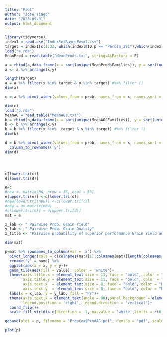 ```yaml
---
title: "Plot"
author: "José Tiago"
date: "2023-09-01"
output: html_document
---
```

```r
library(tidyverse)
index1 = read.csv("IndexSelBayesPeso1.csv")
target = index1[c(1:32, which(index1$ID.p == "Pérola_391"),which(index1$ID.p == "Madrepérola_386"), which(index1$ID.p == "VC25_382"),which(index1$ID.p == "Uai_400")) ,1] ;
load("a.rda")
MeanProd = read.table("MeanProds.txt", stringsAsFactors = F)

a = rbind(a,data.frame(x = sort(unique(MeanProd$Families)), y = sort(unique(MeanProd$Families)), prob = NA));
a <- a %>% arrange(x,y)

length(target)
a = a %>% filter(x %in% target & y %in% target) #%>% filter ()
dim(a) 

c = a %>% pivot_wider(values_from = prob, names_from = x, names_sort = T) %>% column_to_rownames('y'); dim(c) 

dim(c)
load("b.rda")
MeanAG = read.table("MeanAGs.txt")
b = rbind(b,data.frame(x = sort(unique(MeanAG$Families)), y = sort(unique(MeanAG$Families)), prob = NA));dim(b)
b <- b %>% arrange(x,y)
b = b %>% filter(x %in%  target & y %in% target) #%>% filter ()
dim(b)

d = b %>% pivot_wider(values_from = prob, names_from = x, names_sort = T) %>% 
  column_to_rownames('y')
dim(d)




c[lower.tri(c)] 
d[lower.tri(d)]

e=c
#new <- matrix(NA, nrow = 36, ncol = 36)
e[upper.tri(e)] <-d[lower.tri(d)]
#new[lower.tri(new)] <-c[lower.tri(c)]
#new = as.matrix(new)
#c[lower.tri(c)] = d[upper.tri(d)]
mat = e

x_lab <- " Pairwise Prob. Grain Yield"
y_lab <- " Pairwise Prob. Grain Quality"
x_title <- "Pairwise probability of superior performance Grain Yield and Grain Quality" 

dim(mat)

p=mat %>% rownames_to_column(var = 'x') %>% 
  pivot_longer(cols = c(colnames(mat)[1]:colnames(mat)[length(colnames(mat))])) %>% 
  rename('y' = name) %>% 
  ggplot(aes(x = x, y = y))+
  geom_tile(aes(fill = value), colour = 'white')+ 
  theme(axis.title.x = element_text(size = 11, face = "bold", color = "black"),
        axis.title.y = element_text(size = 11, face = "bold", color = "black"),
        axis.text.x  = element_text(size = 8, face = "bold", color = "black"),
        axis.text.y  = element_text(size = 8, face = "bold", color = "black")) +
  labs(x = x_lab, y = y_lab, fill = "Pr")+
  theme(axis.text.x = element_text(angle = 90),panel.background = element_blank(),
        legend.position = 'right', legend.direction = 'vertical')+
  coord_flip()+
  scale_fill_viridis_c(direction = -1, na.value = 'white',limits = c(0,1))

ggsave(plot = p, filename = "PropConjProdAG.pdf", device = "pdf", scale = 1, dpi = "retina")

plot(p)
```

